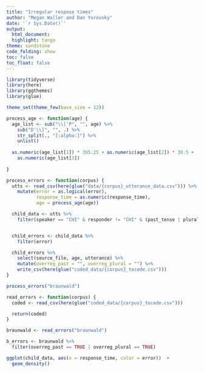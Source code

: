 ```yaml
---
title: "Irregular respose times"
author: "Megan Waller and Dan Yurovsky"
date: '`r Sys.Date()`'
output:
  html_document:
  highlight: tango
theme: sandstone
code_folding: show
toc: false
toc_float: false
---
```

  
```r
library(tidyverse)
library(here)
library(ggthemes)
library(glue)

theme_set(theme_few(base_size = 12))

```

```r
process_age <- function(age) {
  age_list <- sub("\\['P", "", age) %>%
    sub("D'\\]", "", .) %>%
    str_split(., "[:alpha:]") %>%
    unlist()
  
  as.numeric(age_list[1]) * 365.25 + as.numeric(age_list[2]) * 30.5 +
    as.numeric(age_list[3])
     
}

process_errors <- function(corpus) {
  utts <- read_csv(here(glue("data/{corpus}_utterance_data.csv"))) %>%
    mutate(error = as.logical(error),
           response_time = as.numeric(response_time),
           age = process_age(age)) 

  child_data <- utts %>%
    filter(speaker == "CHI" & responder != "CHI" & (past_tense | plural ))


  child_errors <- child_data %>%
    filter(error)

  child_errors %>%
    select(source_file, age, utterance) %>%
    mutate(overreg_past = "", overreg_plural = "") %>%
    write_csv(here(glue("coded_data/{corpus}_tocode.csv")))
}


```

```r
process_errors("braunwald")
```

```r
read_errors <- function(corpus) {
  coded <- read_csv(here(glue("coded_data/{corpus}_tocode.csv")))

  return(coded)
}
```

```r
braunwald <- read_errors("braunwald")

b_errors <- braunwald %>% 
  filter(overreg_past == TRUE | overreg_plural == TRUE)
```

```r
ggplot(child_data, aes(x = response_time, color = error))  +
  geom_density()
```
